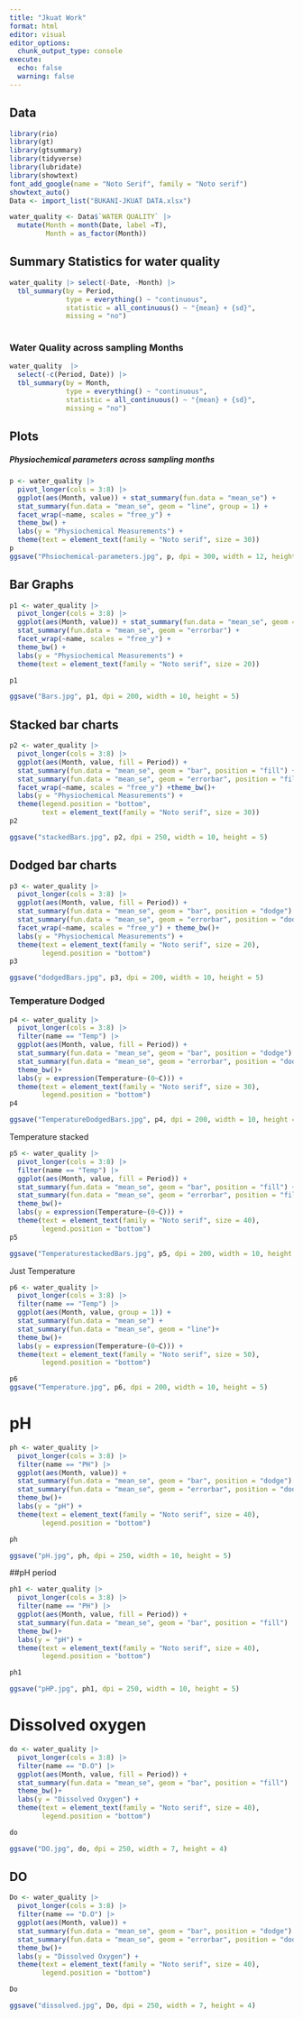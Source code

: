 ```yaml
---
title: "Jkuat Work"
format: html
editor: visual
editor_options: 
  chunk_output_type: console
execute: 
  echo: false
  warning: false
---
```


## Data

```r
library(rio)
library(gt)
library(gtsummary)
library(tidyverse)
library(lubridate)
library(showtext)
font_add_google(name = "Noto Serif", family = "Noto serif")
showtext_auto()
Data <- import_list("BUKANI-JKUAT DATA.xlsx")

water_quality <- Data$`WATER QUALITY` |> 
  mutate(Month = month(Date, label =T),
         Month = as_factor(Month))
```

## Summary Statistics for water quality

```r
water_quality |> select(-Date, -Month) |> 
  tbl_summary(by = Period,
              type = everything() ~ "continuous",
              statistic = all_continuous() ~ "{mean} + {sd}",
              missing = "no") 
  
```

### Water Quality across sampling Months

```r
water_quality  |>
  select(-c(Period, Date)) |>  
  tbl_summary(by = Month,
              type = everything() ~ "continuous",
              statistic = all_continuous() ~ "{mean} + {sd}",
              missing = "no") 
```

## Plots

##### Physiochemical parameters across sampling months

```r
p <- water_quality |> 
  pivot_longer(cols = 3:8) |> 
  ggplot(aes(Month, value)) + stat_summary(fun.data = "mean_se") +
  stat_summary(fun.data = "mean_se", geom = "line", group = 1) +
  facet_wrap(~name, scales = "free_y") +
  theme_bw() +
  labs(y = "Physiochemical Measurements") +
  theme(text = element_text(family = "Noto serif", size = 30))
p
ggsave("Phsiochemical-parameters.jpg", p, dpi = 300, width = 12, height = 6)
```

## Bar Graphs

```r
p1 <- water_quality |> 
  pivot_longer(cols = 3:8) |> 
  ggplot(aes(Month, value)) + stat_summary(fun.data = "mean_se", geom = "bar") +
  stat_summary(fun.data = "mean_se", geom = "errorbar") +
  facet_wrap(~name, scales = "free_y") +
  theme_bw() +
  labs(y = "Physiochemical Measurements") +
  theme(text = element_text(family = "Noto serif", size = 20))

p1

ggsave("Bars.jpg", p1, dpi = 200, width = 10, height = 5)
```

## Stacked bar charts

```r
p2 <- water_quality |> 
  pivot_longer(cols = 3:8) |> 
  ggplot(aes(Month, value, fill = Period)) +
  stat_summary(fun.data = "mean_se", geom = "bar", position = "fill") +
  stat_summary(fun.data = "mean_se", geom = "errorbar", position = "fill") +
  facet_wrap(~name, scales = "free_y") +theme_bw()+
  labs(y = "Physiochemical Measurements") +
  theme(legend.position = "bottom",
        text = element_text(family = "Noto serif", size = 30))
p2

ggsave("stackedBars.jpg", p2, dpi = 250, width = 10, height = 5)
```

## Dodged bar charts

```r
p3 <- water_quality |> 
  pivot_longer(cols = 3:8) |> 
  ggplot(aes(Month, value, fill = Period)) +
  stat_summary(fun.data = "mean_se", geom = "bar", position = "dodge") +
  stat_summary(fun.data = "mean_se", geom = "errorbar", position = "dodge") +
  facet_wrap(~name, scales = "free_y") + theme_bw()+
  labs(y = "Physiochemical Measurements") +
  theme(text = element_text(family = "Noto serif", size = 20),
        legend.position = "bottom")
p3

ggsave("dodgedBars.jpg", p3, dpi = 200, width = 10, height = 5)
```

### Temperature Dodged

```r
p4 <- water_quality |> 
  pivot_longer(cols = 3:8) |> 
  filter(name == "Temp") |> 
  ggplot(aes(Month, value, fill = Period)) +
  stat_summary(fun.data = "mean_se", geom = "bar", position = "dodge") +
  stat_summary(fun.data = "mean_se", geom = "errorbar", position = "dodge") + 
  theme_bw()+
  labs(y = expression(Temperature~(0~C))) +
  theme(text = element_text(family = "Noto serif", size = 30),
        legend.position = "bottom")
p4

ggsave("TemperatureDodgedBars.jpg", p4, dpi = 200, width = 10, height = 5)
```

Temperature stacked

```r
p5 <- water_quality |> 
  pivot_longer(cols = 3:8) |> 
  filter(name == "Temp") |> 
  ggplot(aes(Month, value, fill = Period)) +
  stat_summary(fun.data = "mean_se", geom = "bar", position = "fill") +
  stat_summary(fun.data = "mean_se", geom = "errorbar", position = "fill") + 
  theme_bw()+
  labs(y = expression(Temperature~(0~C))) +
  theme(text = element_text(family = "Noto serif", size = 40),
        legend.position = "bottom")
p5

ggsave("TemperaturestackedBars.jpg", p5, dpi = 200, width = 10, height = 5)
```

Just Temperature

```r
p6 <- water_quality |> 
  pivot_longer(cols = 3:8) |> 
  filter(name == "Temp") |> 
  ggplot(aes(Month, value, group = 1)) +
  stat_summary(fun.data = "mean_se") + 
  stat_summary(fun.data = "mean_se", geom = "line")+
  theme_bw()+
  labs(y = expression(Temperature~(0~C))) +
  theme(text = element_text(family = "Noto serif", size = 50),
        legend.position = "bottom")

p6
ggsave("Temperature.jpg", p6, dpi = 200, width = 10, height = 5)
```

# pH
```r
ph <- water_quality |> 
  pivot_longer(cols = 3:8) |> 
  filter(name == "PH") |> 
  ggplot(aes(Month, value)) +
  stat_summary(fun.data = "mean_se", geom = "bar", position = "dodge") +
  stat_summary(fun.data = "mean_se", geom = "errorbar", position = "dodge") + 
  theme_bw()+
  labs(y = "pH") +
  theme(text = element_text(family = "Noto serif", size = 40),
        legend.position = "bottom")

ph

ggsave("pH.jpg", ph, dpi = 250, width = 10, height = 5)
```

##pH period
```r
ph1 <- water_quality |> 
  pivot_longer(cols = 3:8) |> 
  filter(name == "PH") |> 
  ggplot(aes(Month, value, fill = Period)) +
  stat_summary(fun.data = "mean_se", geom = "bar", position = "fill")  + 
  theme_bw()+
  labs(y = "pH") +
  theme(text = element_text(family = "Noto serif", size = 40),
        legend.position = "bottom")

ph1

ggsave("pHP.jpg", ph1, dpi = 250, width = 10, height = 5)
```

# Dissolved oxygen
```r
do <- water_quality |> 
  pivot_longer(cols = 3:8) |> 
  filter(name == "D.O") |> 
  ggplot(aes(Month, value, fill = Period)) +
  stat_summary(fun.data = "mean_se", geom = "bar", position = "fill")  + 
  theme_bw()+
  labs(y = "Dissolved Oxygen") +
  theme(text = element_text(family = "Noto serif", size = 40),
        legend.position = "bottom")

do

ggsave("DO.jpg", do, dpi = 250, width = 7, height = 4)
```

## DO
```r
Do <- water_quality |> 
  pivot_longer(cols = 3:8) |> 
  filter(name == "D.O") |> 
  ggplot(aes(Month, value)) +
  stat_summary(fun.data = "mean_se", geom = "bar", position = "dodge")  + 
  stat_summary(fun.data = "mean_se", geom = "errorbar", position = "dodge")+
  theme_bw()+
  labs(y = "Dissolved Oxygen") +
  theme(text = element_text(family = "Noto serif", size = 40),
        legend.position = "bottom")

Do

ggsave("dissolved.jpg", Do, dpi = 250, width = 7, height = 4)
```

